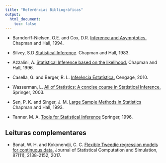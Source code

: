 ```yaml
---
title: "Referências Bibliográficas"
output:
  html_document:
    toc: false
---
```


- Barndorff-Nielsen, O.E. and Cox, D.R. [Inference and Asymptotics.](https://books.google.com.br/books/about/Inference_and_Asymptotics.html?id=zvEWBIFz-AgC&redir_esc=y) 
Chapman and Hall, 1994. 

- Silvey, S.D [Statistical Inference](https://books.google.com.br/books?id=qIKLejbVMf4C&printsec=frontcover&dq=Statistical+Inference&hl=en&sa=X&ved=0ahUKEwj4m-SDvLbVAhWQPpAKHVSzBG8Q6AEIKDAA#v=onepage&q=Statistical%20Inference&f=false). Chapman and Hall, 1983.

- Azzalini, A. [Statistical Inference based on the likelihood.](https://books.google.com.br/books?id=hyN6gXHvSo0C&printsec=frontcover&dq=Statistical+Inference+based+on+the+likelihood.&hl=en&sa=X&ved=0ahUKEwiXjcGUvLbVAhVFiZAKHbhdBG8Q6AEIKDAA#v=onepage&q=Statistical%20Inference%20based%20on%20the%20likelihood.&f=false) Chapman and Hall, 1996.

- Casella, G. and Berger, R. L. [Inferência Estatística.](http://www.cengage.com.br/?s=Infer%C3%AAncia+Estat%C3%ADstica) Cengage, 2010.

- Wasserman, L. [All of Statistics: A concise course in Statistical Inference.](http://www.springer.com/br/book/9780387402727) Springer, 2003.

- Sen, P. K. and Singer, J. M. [Large Sample Methods in Statistics](https://books.google.com.br/books/about/Large_Sample_Methods_in_Statistics.html?id=Q-8Tp201fGMC&redir_esc=y) Chapman and Hall, 1993.

- Tanner, M. A. [Tools for Statistical Inference](https://books.google.com.br/books?id=CAPrBwAAQBAJ&printsec=frontcover&dq=Tools+for+Statistical+Inference&hl=en&sa=X&ved=0ahUKEwiuqJawvrbVAhVEhZAKHVGrAd8Q6AEIKDAA#v=onepage&q=Tools%20for%20Statistical%20Inference&f=false) Springer, 1996.

## Leituras complementares

- Bonat, W. H. and Kokonendji, C. C. [Flexible Tweedie regression models for continuous data.](http://www.tandfonline.com/doi/abs/10.1080/00949655.2017.1318876?journalCode=gscs20) Journal of Statistical Computation and Simulation, 87(11), 2138-2152, 2017. 

